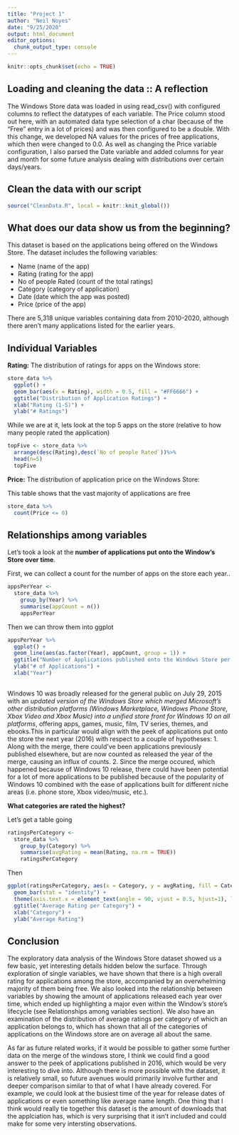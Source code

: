 ```yaml
---
title: "Project 1"
author: "Neil Noyes"
date: "9/25/2020"
output: html_document
editor_options: 
  chunk_output_type: console
---
```


```r
knitr::opts_chunk$set(echo = TRUE)
```

## Loading and cleaning the data :: A reflection
  The Windows Store data was loaded in using read_csv() with configured columns to reflect the datatypes of each variable. The Price column stood out here, with an automated data type selection of a char (because of the "Free" entry in a lot of prices) and was then configured to be a double. With this change, we developed NA values for the prices of free applications, which then were changed to 0.0. As well as changing the Price variable configuration, I also parsed the Date variable and added columns for year and month for some future analysis dealing with distributions over certain days/years.


## Clean the data with our script
```r
source("CleanData.R", local = knitr::knit_global())
```

## What does our data show us from the beginning? 

This dataset is based on the applications being offered on the Windows Store. The dataset includes the following variables:

  - Name                (name of the app)
  - Rating              (rating for the app)
  - No of people Rated  (count of the total ratings)
  - Category            (category of application)
  - Date                (date which the app was posted)
  - Price               (price of the app)
  
There are 5,318 unique variables containing data from 2010-2020, although there aren't many applications listed for the   earlier years. 
  


## Individual Variables

**Rating:** 
The distribution of ratings for apps on the Windows store:
```r
store_data %>%
  ggplot() +
  geom_bar(aes(x = Rating), width = 0.5, fill = "#FF6666") +
  ggtitle("Distribution of Application Ratings") +
  xlab("Rating (1-5)") +
  ylab("# Ratings")
```

While we are at it, lets look at the top 5 apps on the store (relative to how many people rated the application)
```r
topFive <- store_data %>%
  arrange(desc(Rating),desc(`No of people Rated`))%>%
  head(n=5)
  topFive
```


**Price:**
The distribution of application price on the Windows Store:

This table shows that the vast majority of applications are free
```r
store_data %>%
  count(Price <= 0)
```


## Relationships among variables

Let's took a look at the **number of applications put onto the Window's Store over time**.

First, we can collect a count for the number of apps on the store each year..
```r
appsPerYear <- 
  store_data %>%
    group_by(Year) %>%
    summarise(appCount = n())
    appsPerYear
```

Then we can throw them into ggplot
```r
appsPerYear %>%
  ggplot() +
  geom_line(aes(as.factor(Year), appCount, group = 1)) +
  ggtitle("Number of Applications published onto the Windows Store per Year") +
  ylab("# of Applications") + 
  xlab("Year")
  
```

Windows 10 was broadly released for the general public on July 29, 2015 with an *updated version of the Windows Store which merged Microsoft's other distribution platforms (Windows Marketplace, Windows Phone Store, Xbox Video and Xbox Music) into a unified store front for Windows 10 on all platforms*, offering apps, games, music, film, TV series, themes, and ebooks.This in particular would align with the peek of applications put onto the store the next year (2016) with respect to a couple of hypotheses: 
  1. Along with the merge, there could've been applications previously published elsewhere, but are now counted as      released the year of the merge, causing an influx of counts.
  2. Since the merge occured, which happened because of Windows 10 release, there could have been potential for a       lot of more applications to be published because of the popularity of Windows 10 combined with the ease of         applications built for different niche areas (i.e. phone store, Xbox video/music, etc.). 

**What categories are rated the highest?**

Let's get a table going
```r
ratingsPerCategory <- 
  store_data %>%
    group_by(Category) %>%
    summarise(avgRating = mean(Rating, na.rm = TRUE))
    ratingsPerCategory
```

Then 
```r
ggplot(ratingsPerCategory, aes(x = Category, y = avgRating, fill = Category)) +
  geom_bar(stat = "identity") +
  theme(axis.text.x = element_text(angle = 90, vjust = 0.5, hjust=1), legend.position = "none") +
  ggtitle("Average Rating per Category") + 
  xlab("Category") + 
  ylab("Average Rating")
```


## Conclusion

  The exploratory data analysis of the Windows Store dataset showed us a few basic, yet interesting details hidden below the surface. Through exploration of single variables, we have shown that there is a high overall rating for applications among the store, accompanied by an overwhelming majority of them being free. We also looked into the relationship between variables by showing the amount of applications released each year over time, which ended up highlighting a major even within the Window's store's lifecycle (see Relationships among variables section). We also have an examination of the distribution of average ratings per category of which an application belongs to, which has shown that all of the categories of applications on the Windows store are on average all about the same.
  
  
  As far as future related works, if it would be possible to gather some further data on the merge of the windows store, I think we could find a good answer to the peek of applications published in 2016, which would be very interesting to dive into. Although there is more possible with the dataset, it is relatively small, so future avenues would primarily involve further and deeper comparison similar to that of what I have already covered. For example, we could look at the busiest time of the year for release dates of applications or even something like average name length. One thing that I think would really tie together this dataset is the amount of downloads that the applciation has, which is very surprising that it isn't included and could make for some very intersting observations. 